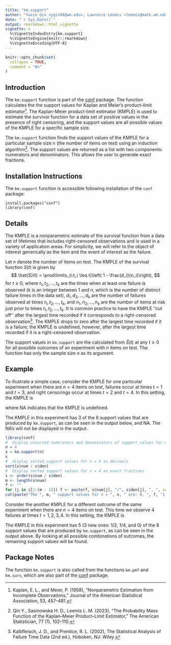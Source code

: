 ---
title: "km.support"
author: "Yuxin Qin <yqin08@wm.edu>, Lawrence Leemis <leemis@math.wm.edu>, Heather Sasinowska <hdsasinowska@wm.edu>"
date: "`r Sys.Date()`"
output: rmarkdown::html_vignette
vignette: >
  %\VignetteIndexEntry{km.support}
  %\VignetteEngine{knitr::rmarkdown}
  %\VignetteEncoding{UTF-8} 
---

```{r setup, include = FALSE}
knitr::opts_chunk$set(
  collapse = TRUE,
  comment = "#>"
)
```

## Introduction

The `km.support` function is part of the [conf](https://CRAN.R-project.org/package=conf) package. The function calculates the the support values for Kaplan and Meier's product–limit estimator[^1]. The Kaplan-Meier product-limit estimator (KMPLE) is used to estimate the survivor function for a data set of positive values in the presence of right censoring, and the support values are all possible values of the KMPLE for a specific sample size.

The `km.support` function finds the support values of the KMPLE for a particular sample size $n$ (the number of items on test) using an induction algorithm[^2]. The support values are returned as a list with two components: numerators and denominators. This allows the user to generate exact fractions.



[^1]: Kaplan, E. L., and Meier, P. (1958), “Nonparametric Estimation from Incomplete Observations,” Journal of the American Statistical Association, 53, 457–481.

[^2]: Qin Y., Sasinowska H. D., Leemis L. M. (2023), “The Probability Mass Function of the Kaplan–Meier Product–Limit Estimator,” The American Statistician, 77 (1), 102–110.



## Installation Instructions

The `km.support` function is accessible following installation of the `conf` package:

```         
install.packages("conf")
library(conf)
```

## Details
The KMPLE is a nonparametric estimate of the survival function
from a data set of lifetimes that includes right-censored 
observations and is used in a variety of application areas. 
For simplicity, we will refer to the object of interest
generically as the item and the event of interest
as the failure.

Let $n$ denote the number of items on test.
The KMPLE of the survival function $S(t)$ is given by
$$
\hat{S}(t) =
\prod\limits_{i:t_i \leq t}\left( 1 - \frac{d_i}{n_i}\right),
$$
for $t \ge 0$,
where $t_1, \, t_2, \, \ldots, \, t_k$ are the times when 
at least one failure is observed ($k$ is an integer between
1 and $n$, which is the number of distinct failure times in
the data set),
$d_1, \, d_2, \, \ldots, \, d_k$ are the
number of failures observed at times
$t_1, \, t_2, \, \ldots, \, t_k$, 
and 
$n_1, \, n_2, \, \ldots, \, n_k$ are
the number of items at risk just prior to times 
$t_1, \, t_2, \, \ldots, \, t_k$.
It is common practice to have the KMPLE ''cut off'' after
the largest time recorded if it corresponds to a 
right-censored observation[^3]. The KMPLE drops to zero after the
largest time recorded if it is a failure;
the KMPLE is undefined, however, after the
largest time recorded if it is a right-censored
observation.

The support values in `km.support` are the calculated from $\hat{S}(t)$ at any $t \ge 0$ 
for all possible outcomes of an experiment with $n$ items on test. The function has only the sample size $n$ as its argument.

[^3]: Kalbfleisch, J. D., and Prentice, R. L. (2002),
The Statistical Analysis of Failure Time Data (2nd ed.),
Hoboken, NJ: Wiley. 

## Example

To illustrate a simple case, consider the KMPLE for one particular experiment when there are 
$n = 4$ items on test, failures occur at times $t = 1$ and $t = 3$,
and right censorings occur at times $t = 2$ and $t = 4$. In
this setting, the KMPLE is 

\begin{equation*}
  \hat{S}(t) =
  \begin{cases}
    1 & \qquad 0 \le t < 1 \\
    \left(1 - \frac{1}{4}\right) =
    \frac{3}{4} & \qquad 1 \leq t < 3 \\
    \left(1 - \frac{1}{4}\right)
    \left(1 - \frac{1}{2}\right) =
    \frac{3}{8} & \qquad 3 \leq t < 4 \\
    \text{NA} & \qquad t \geq 4,
  \end{cases}
\end{equation*}

\noindent where NA indicates that the KMPLE is undefined.


The KMPLE in this experiment has 3 of the 8 support values that are produced by `km.support`, as can be seen in the output below, and NA. The NA's will not be displayed in the output.

```{r, fig.width = 4, fig.height = 4, fig.show = 'hold'}
library(conf)
#  display unsorted numerators and denominators of support values for n = 4
n = 4
s = km.support(n)
s
#  display sorted support values for n = 4 as decimals
sort(s$num / s$den)
#  display sorted support values for n = 4 as exact fractions
i <- order(s$num / s$den)
m <- length(s$num)
f <- ""
for (j in i[2:(m - 1)]) f <- paste(f, s$num[j], "/", s$den[j], ", ", sep = "")
cat(paste("The ", m, " support values for n = ", n, " are: 0, ", f, "1.\n", sep = ""))

``` 

Consider the another KMPLE for a different outcome of the same experiment when there are $n = 4$ items on test. This time we observe 4 failures at times $t = 1,2,3,4$. 
In
this setting, the KMPLE is 

\begin{equation*}
  \hat{S}(t) =
  \begin{cases}
    1 & \qquad 0 \le t < 1 \\
    \left(1 - \frac{1}{4}\right) =
    \frac{3}{4} & \qquad 1 \leq t < 2 \\
    \left(1 - \frac{1}{4}\right)
    \left(1 - \frac{1}{3}\right) =
    \frac{1}{2} & \qquad 2 \leq t < 3 \\
    \left(1 - \frac{1}{4}\right)
    \left(1 - \frac{1}{3}\right)
    \left(1 - \frac{1}{2}\right) =
    \frac{1}{4} & \qquad 3 \leq t < 4 \\
    \text{0} & \qquad t \geq 4,
  \end{cases}
\end{equation*}


The KMPLE in this experiment has 5 (3 new ones: 1/2, 1/4, and 0) of the 8 support values that are produced by `km.support`, as can be seen in the output above. By looking at all possible combinations of outcomes, the remaining support values will be found.


## Package Notes

The function `km.support` is also called from the functions `km.pmf` and `km.surv`, which are also part of the [conf](https://CRAN.R-project.org/package=conf) package.




